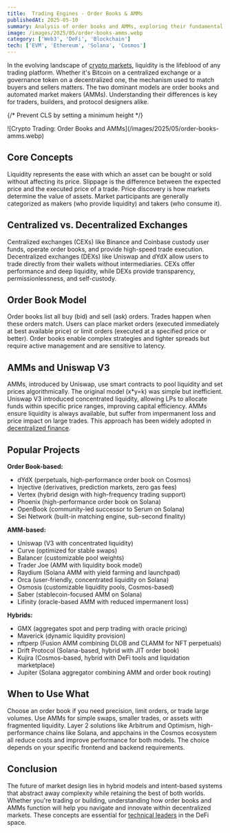 ```yaml
---
title:  Trading Engines - Order Books & AMMs  
publishedAt: 2025-05-10
summary: Analysis of order books and AMMs, exploring their fundamental mechanics, real-world implementations, and innovative hybrid solutions reshaping decentralized trading
image: /images/2025/05/order-books-amms.webp
category: ['Web3', 'DeFi', 'Blockchain']
tech: ['EVM', 'Ethereum', 'Solana', 'Cosmos']
---
```


In the evolving landscape of [crypto markets](/web3), liquidity is the lifeblood of any trading platform. Whether it's Bitcoin on a centralized exchange or a governance token on a decentralized one, the mechanism used to match buyers and sellers matters. The two dominant models are order books and automated market makers (AMMs). Understanding their differences is key for traders, builders, and protocol designers alike.

{/* Prevent CLS by setting a minimum height */}
<div style={{ minHeight: '300px' }}>
![Crypto Trading: Order Books and AMMs](/images/2025/05/order-books-amms.webp)
</div>

## Core Concepts

Liquidity represents the ease with which an asset can be bought or sold without affecting its price. Slippage is the difference between the expected price and the executed price of a trade. Price discovery is how markets determine the value of assets. Market participants are generally categorized as makers (who provide liquidity) and takers (who consume it).

## Centralized vs. Decentralized Exchanges

Centralized exchanges (CEXs) like Binance and Coinbase custody user funds, operate order books, and provide high-speed trade execution. Decentralized exchanges (DEXs) like Uniswap and dYdX allow users to trade directly from their wallets without intermediaries. CEXs offer performance and deep liquidity, while DEXs provide transparency, permissionlessness, and self-custody.

## Order Book Model

Order books list all buy (bid) and sell (ask) orders. Trades happen when these orders match. Users can place market orders (executed immediately at best available price) or limit orders (executed at a specified price or better). Order books enable complex strategies and tighter spreads but require active management and are sensitive to latency.

## AMMs and Uniswap V3

AMMs, introduced by Uniswap, use smart contracts to pool liquidity and set prices algorithmically. The original model (x\*y=k) was simple but inefficient. Uniswap V3 introduced concentrated liquidity, allowing LPs to allocate funds within specific price ranges, improving capital efficiency. AMMs ensure liquidity is always available, but suffer from impermanent loss and price impact on large trades. This approach has been widely adopted in [decentralized finance](/web3).

## Popular Projects

**Order Book-based:**

* dYdX (perpetuals, high-performance order book on Cosmos)
* Injective (derivatives, prediction markets, zero gas fees)
* Vertex (hybrid design with high-frequency trading support)
* Phoenix (high-performance order book on Solana)
* OpenBook (community-led successor to Serum on Solana)
* Sei Network (built-in matching engine, sub-second finality)

**AMM-based:**

* Uniswap (V3 with concentrated liquidity)
* Curve (optimized for stable swaps)
* Balancer (customizable pool weights)
* Trader Joe (AMM with liquidity book model)
* Raydium (Solana AMM with yield farming and launchpad)
* Orca (user-friendly, concentrated liquidity on Solana)
* Osmosis (customizable liquidity pools, Cosmos-based)
* Saber (stablecoin-focused AMM on Solana)
* Lifinity (oracle-based AMM with reduced impermanent loss)

**Hybrids:**

* GMX (aggregates spot and perp trading with oracle pricing)
* Maverick (dynamic liquidity provision)
* nftperp (Fusion AMM combining DLOB and CLAMM for NFT perpetuals)
* Drift Protocol (Solana-based, hybrid with JIT order book)
* Kujira (Cosmos-based, hybrid with DeFi tools and liquidation marketplace)
* Jupiter (Solana aggregator combining AMM and order book routing)

## When to Use What

Choose an order book if you need precision, limit orders, or trade large volumes. Use AMMs for simple swaps, smaller trades, or assets with fragmented liquidity. Layer 2 solutions like Arbitrum and Optimism, high-performance chains like Solana, and appchains in the Cosmos ecosystem all reduce costs and improve performance for both models. The choice depends on your specific frontend and backend requirements.

## Conclusion

The future of market design lies in hybrid models and intent-based systems that abstract away complexity while retaining the best of both worlds. Whether you're trading or building, understanding how order books and AMMs function will help you navigate and innovate within decentralized markets. These concepts are essential for [technical leaders](/lead) in the DeFi space.
